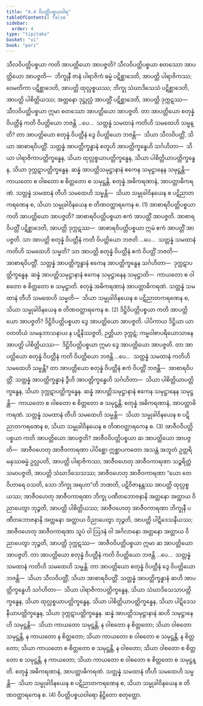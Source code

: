 ```yaml
---
title: "4.4 ဝိပတ္တိပစ္စယဝါရ"
tableOfContents: false
sidebar:
  order: 4
type: "tipitaka"
basket: "vi"
book: "pari"
---
```



<DynamicBreadcrumb />

<Division number="284" book="pari">

<Paragraph number="1215" book="pari">
သီလဝိပတ္တိပစ္စယာ ကတိ အာပတ္တိယော အာပဇ္ဇတိ? သီလဝိပတ္တိပစ္စယာ စတဿော အာပတ္တိယော အာပဇ္ဇတိ—  ဘိက္ခုနီ ဇာနံ ပါရာဇိကံ ဓမ္မံ ပဋိစ္ဆာဒေတိ, အာပတ္တိ ပါရာဇိကဿ; ဝေမတိကာ ပဋိစ္ဆာဒေတိ, အာပတ္တိ ထုလ္လစ္စယဿ; ဘိက္ခု သံဃာဒိသေသံ ပဋိစ္ဆာဒေတိ, အာပတ္တိ ပါစိတ္တိယဿ; အတ္တနော ဒုဋ္ဌုလ္လံ အာပတ္တိံ ပဋိစ္ဆာဒေတိ, အာပတ္တိ ဒုက္ကဋဿ—  သီလဝိပတ္တိပစ္စယာ ဣမာ စတဿော အာပတ္တိယော အာပဇ္ဇတိ.
</Paragraph>

<Paragraph number="1216" book="pari">
တာ အာပတ္တိယော စတုန္နံ ဝိပတ္တီနံ ကတိ ဝိပတ္တိယော ဘဇန္တိ …ပေ…  သတ္တန္နံ သမထာနံ ကတိဟိ သမထေဟိ သမ္မန္တိ? တာ အာပတ္တိယော စတုန္နံ ဝိပတ္တီနံ ဒွေ ဝိပတ္တိယော ဘဇန္တိ—  သိယာ သီလဝိပတ္တိံ, သိယာ အာစာရဝိပတ္တိံ. သတ္တန္နံ အာပတ္တိက္ခန္ဓာနံ စတူဟိ အာပတ္တိက္ခန္ဓေဟိ သင်္ဂဟိတာ—  သိယာ ပါရာဇိကာပတ္တိက္ခန္ဓေန, သိယာ ထုလ္လစ္စယာပတ္တိက္ခန္ဓေန, သိယာ ပါစိတ္တိယာပတ္တိက္ခန္ဓေန, သိယာ ဒုက္ကဋာပတ္တိက္ခန္ဓေန. ဆန္နံ အာပတ္တိသမုဋ္ဌာနာနံ ဧကေန သမုဋ္ဌာနေန သမုဋ္ဌန္တိ—  ကာယတော စ ဝါစတော စ စိတ္တတော စ သမုဋ္ဌန္တိ. စတုန္နံ အဓိကရဏာနံ, အာပတ္တာဓိကရဏံ. သတ္တန္နံ သမထာနံ တီဟိ သမထေဟိ သမ္မန္တိ—  သိယာ သမ္မုခါဝိနယေန စ ပဋိညာတကရဏေန စ, သိယာ သမ္မုခါဝိနယေန စ တိဏဝတ္ထာရကေန စ. (1)
</Paragraph>

</Division>
<Division number="285" book="pari">

<Paragraph number="1217" book="pari">
အာစာရဝိပတ္တိပစ္စယာ ကတိ အာပတ္တိယော အာပဇ္ဇတိ? အာစာရဝိပတ္တိပစ္စယာ ဧကံ အာပတ္တိံ အာပဇ္ဇတိ. အာစာရဝိပတ္တိံ ပဋိစ္ဆာဒေတိ, အာပတ္တိ ဒုက္ကဋဿ—  အာစာရဝိပတ္တိပစ္စယာ ဣမံ ဧကံ အာပတ္တိံ အာပဇ္ဇတိ.
</Paragraph>

<Paragraph number="1218" book="pari">
သာ အာပတ္တိ စတုန္နံ ဝိပတ္တီနံ ကတိ ဝိပတ္တိယော ဘဇတိ …ပေ…  သတ္တန္နံ သမထာနံ ကတိဟိ သမထေဟိ သမ္မတိ? သာ အာပတ္တိ စတုန္နံ ဝိပတ္တီနံ ဧကံ ဝိပတ္တိံ ဘဇတိ—  အာစာရဝိပတ္တိံ. သတ္တန္နံ အာပတ္တိက္ခန္ဓာနံ ဧကေန အာပတ္တိက္ခန္ဓေန သင်္ဂဟိတာ—  ဒုက္ကဋာပတ္တိက္ခန္ဓေန. ဆန္နံ အာပတ္တိသမုဋ္ဌာနာနံ ဧကေန သမုဋ္ဌာနေန သမုဋ္ဌာတိ—  ကာယတော စ ဝါစတော စ စိတ္တတော စ သမုဋ္ဌာတိ. စတုန္နံ အဓိကရဏာနံ အာပတ္တာဓိကရဏံ. သတ္တန္နံ သမထာနံ တီဟိ သမထေဟိ သမ္မတိ—  သိယာ သမ္မုခါဝိနယေန စ ပဋိညာတကရဏေန စ, သိယာ သမ္မုခါဝိနယေန စ တိဏဝတ္ထာရကေန စ. (2)
</Paragraph>

</Division>
<Division number="286" book="pari">

<Paragraph number="1219" book="pari">
ဒိဋ္ဌိဝိပတ္တိပစ္စယာ ကတိ အာပတ္တိယော အာပဇ္ဇတိ? ဒိဋ္ဌိဝိပတ္တိပစ္စယာ ဒွေ အာပတ္တိယော အာပဇ္ဇတိ. ပါပိကာယ ဒိဋ္ဌိယာ ယာဝတတိယံ သမနုဘာသနာယ န ပဋိနိဿဇ္ဇတိ, ဉတ္တိယာ ဒုက္ကဋံ; ကမ္မဝါစာပရိယောသာနေ အာပတ္တိ ပါစိတ္တိယဿ—  ဒိဋ္ဌိဝိပတ္တိပစ္စယာ ဣမာ ဒွေ အာပတ္တိယော အာပဇ္ဇတိ.
</Paragraph>

<Paragraph number="1220" book="pari">
တာ အာပတ္တိယော စတုန္နံ ဝိပတ္တီနံ ကတိ ဝိပတ္တိယော ဘဇန္တိ …ပေ…  သတ္တန္နံ သမထာနံ ကတိဟိ သမထေဟိ သမ္မန္တိ? တာ အာပတ္တိယော စတုန္နံ ဝိပတ္တီနံ ဧကံ ဝိပတ္တိံ ဘဇန္တိ—  အာစာရဝိပတ္တိံ. သတ္တန္နံ အာပတ္တိက္ခန္ဓာနံ ဒွီဟိ အာပတ္တိက္ခန္ဓေဟိ သင်္ဂဟိတာ—  သိယာ ပါစိတ္တိယာပတ္တိက္ခန္ဓေန, သိယာ ဒုက္ကဋာပတ္တိက္ခန္ဓေန. ဆန္နံ အာပတ္တိသမုဋ္ဌာနာနံ ဧကေန သမုဋ္ဌာနေန သမုဋ္ဌန္တိ—  ကာယတော စ ဝါစတော စ စိတ္တတော စ သမုဋ္ဌန္တိ. စတုန္နံ အဓိကရဏာနံ, အာပတ္တာဓိကရဏံ. သတ္တန္နံ သမထာနံ တီဟိ သမထေဟိ သမ္မန္တိ—  သိယာ သမ္မုခါဝိနယေန စ ပဋိညာတကရဏေန စ, သိယာ သမ္မုခါဝိနယေန စ တိဏဝတ္ထာရကေန စ. (3)
</Paragraph>

</Division>
<Division number="287" book="pari">

<Paragraph number="1221" book="pari">
အာဇီဝဝိပတ္တိပစ္စယာ ကတိ အာပတ္တိယော အာပဇ္ဇတိ? အာဇီဝဝိပတ္တိပစ္စယာ ဆ အာပတ္တိယော အာပဇ္ဇတိ—  အာဇီဝဟေတု အာဇီဝကာရဏာ ပါပိစ္ဆော ဣစ္ဆာပကတော အသန္တံ အဘူတံ ဥတ္တရိမနုဿဓမ္မံ ဥလ္လပတိ, အာပတ္တိ ပါရာဇိကဿ; အာဇီဝဟေတု အာဇီဝကာရဏာ သဉ္စရိတ္တံ သမာပဇ္ဇတိ, အာပတ္တိ သံဃာဒိသေသဿ; အာဇီဝဟေတု အာဇီဝကာရဏာ “ယော တေ ဝိဟာရေ ဝသတိ, သော ဘိက္ခု အရဟာ”တိ ဘဏတိ, ပဋိဝိဇာနန္တဿ အာပတ္တိ ထုလ္လစ္စယဿ; အာဇီဝဟေတု အာဇီဝကာရဏာ ဘိက္ခု ပဏီတဘောဇနာနိ အတ္တနော အတ္ထာယ ဝိညာပေတွာ ဘုဉ္ဇတိ, အာပတ္တိ ပါစိတ္တိယဿ; အာဇီဝဟေတု အာဇီဝကာရဏာ ဘိက္ခုနီ ပဏီတဘောဇနာနိ အတ္တနော အတ္ထာယ ဝိညာပေတွာ ဘုဉ္ဇတိ, အာပတ္တိ ပါဋိဒေသနီယဿ; အာဇီဝဟေတု အာဇီဝကာရဏာ သူပံ ဝါ ဩဒနံ ဝါ အဂိလာနော အတ္တနော အတ္ထာယ ဝိညာပေတွာ ဘုဉ္ဇတိ, အာပတ္တိ ဒုက္ကဋဿ—  အာဇီဝဝိပတ္တိပစ္စယာ ဣမာ ဆ အာပတ္တိယော အာပဇ္ဇတိ.
</Paragraph>

<Paragraph number="1222" book="pari">
တာ အာပတ္တိယော စတုန္နံ ဝိပတ္တီနံ ကတိ ဝိပတ္တိယော ဘဇန္တိ …ပေ…  သတ္တန္နံ သမထာနံ ကတိဟိ သမထေဟိ သမ္မန္တိ. တာ အာပတ္တိယော စတုန္နံ ဝိပတ္တီနံ ဒွေ ဝိပတ္တိယော ဘဇန္တိ—  သိယာ သီလဝိပတ္တိံ, သိယာ အာစာရဝိပတ္တိံ. သတ္တန္နံ အာပတ္တိက္ခန္ဓာနံ ဆဟိ အာပတ္တိက္ခန္ဓေဟိ သင်္ဂဟိတာ—  သိယာ ပါရာဇိကာပတ္တိက္ခန္ဓေန, သိယာ သံဃာဒိသေသာပတ္တိက္ခန္ဓေန, သိယာ ထုလ္လစ္စယာပတ္တိက္ခန္ဓေန, သိယာ ပါစိတ္တိယာပတ္တိက္ခန္ဓေန, သိယာ ပါဋိဒေသနီယာပတ္တိက္ခန္ဓေန, သိယာ ဒုက္ကဋာပတ္တိက္ခန္ဓေန. ဆန္နံ အာပတ္တိသမုဋ္ဌာနာနံ ဆဟိ သမုဋ္ဌာနေဟိ သမုဋ္ဌန္တိ—  သိယာ ကာယတော သမုဋ္ဌန္တိ, န ဝါစတော န စိတ္တတော; သိယာ ဝါစတော သမုဋ္ဌန္တိ, န ကာယတော န စိတ္တတော; သိယာ ကာယတော စ ဝါစတော စ သမုဋ္ဌန္တိ, န စိတ္တတော; သိယာ ကာယတော စ စိတ္တတော စ သမုဋ္ဌန္တိ, န ဝါစတော; သိယာ ဝါစတော စ စိတ္တတော စ သမုဋ္ဌန္တိ, န ကာယတော; သိယာ ကာယတော စ ဝါစတော စ စိတ္တတော စ သမုဋ္ဌန္တိ. စတုန္နံ အဓိကရဏာနံ, အာပတ္တာဓိကရဏံ. သတ္တန္နံ သမထာနံ တီဟိ သမထေဟိ သမ္မန္တိ—  သိယာ သမ္မုခါဝိနယေန စ ပဋိညာတကရဏေန စ, သိယာ သမ္မုခါဝိနယေန စ တိဏဝတ္ထာရကေန စ. (4)

</Paragraph>
</Division>

<Paragraph number="1223" type="center" book="pari">
ဝိပတ္တိပစ္စယဝါရော နိဋ္ဌိတော စတုတ္ထော.
</Paragraph>